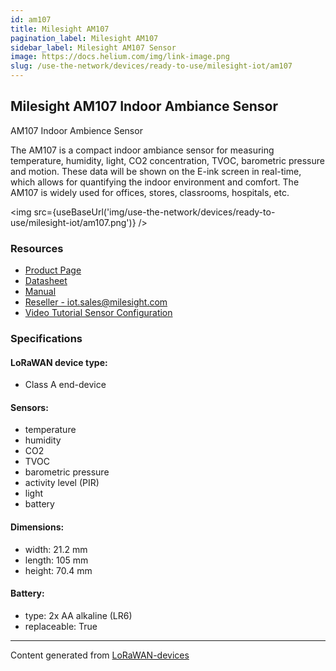 ```yaml
---
id: am107
title: Milesight AM107
pagination_label: Milesight AM107
sidebar_label: Milesight AM107 Sensor
image: https://docs.helium.com/img/link-image.png
slug: /use-the-network/devices/ready-to-use/milesight-iot/am107
---
```



## Milesight AM107 Indoor Ambiance Sensor

AM107 Indoor Ambience Sensor

The AM107 is a compact indoor ambiance sensor for measuring temperature, humidity, light, CO2
concentration, TVOC, barometric pressure and motion. These data will be shown on the E-ink screen in
real-time, which allows for quantifying the indoor environment and comfort. The AM107 is widely used
for offices, stores, classrooms, hospitals, etc.

<img src={useBaseUrl('img/use-the-network/devices/ready-to-use/milesight-iot/am107.png')} />

### Resources

- [Product Page](https://www.milesight-iot.com/lorawan/sensor/am100/)
- [Datasheet](https://resource.milesight-iot.com/milesight/document/am100-series-datasheet-en.pdf)
- [Manual](https://resource.milesight-iot.com/milesight/document/am100-series-user-guide-en.pdf)
- [Reseller - iot.sales@milesight.com](https://www.milesight-iot.com/contact-us/)
- [Video Tutorial Sensor Configuration](https://www.youtube.com/watch?v=lu90qeIkjC0&ab_channel=MilesightIoT)

### Specifications

#### LoRaWAN device type:

- Class A end-device

#### Sensors:

- temperature
- humidity
- CO2
- TVOC
- barometric pressure
- activity level (PIR)
- light
- battery

#### Dimensions:

- width: 21.2 mm
- length: 105 mm
- height: 70.4 mm

#### Battery:

- type: 2x AA alkaline (LR6)
- replaceable: True

---

Content generated from [LoRaWAN-devices](https://github.com/TheThingsNetwork/lorawan-devices)
